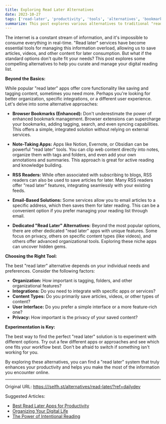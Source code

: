 ```yaml
---
title: Exploring Read Later Alternatives
date: 2023-10-27
tags: ['read-later', 'productivity', 'tools', 'alternatives', 'bookmarking']
summarize: This post explores various alternatives to traditional "read later" services, offering a range of options for saving and consuming online content. It covers different approaches, from simple bookmarking to sophisticated organizational tools, helping you find the perfect fit for your reading habits.
---
```


The internet is a constant stream of information, and it's impossible to consume everything in real-time. "Read later" services have become essential tools for managing this information overload, allowing us to save articles, videos, and other content for later consumption. But what if the standard options don't quite fit your needs? This post explores some compelling alternatives to help you curate and manage your digital reading list.

**Beyond the Basics:**

While popular "read later" apps offer core functionality like saving and tagging content, sometimes you need more. Perhaps you're looking for better organization, specific integrations, or a different user experience. Let's delve into some alternative approaches:

- **Browser Bookmarks (Enhanced):** Don't underestimate the power of enhanced bookmark management. Browser extensions can supercharge your bookmarks, adding tagging, search, and even syncing capabilities. This offers a simple, integrated solution without relying on external services.

- **Note-Taking Apps:** Apps like Notion, Evernote, or Obsidian can be powerful "read later" tools. You can clip web content directly into notes, organize them with tags and folders, and even add your own annotations and summaries. This approach is great for active reading and knowledge building.

- **RSS Readers:** While often associated with subscribing to blogs, RSS readers can also be used to save articles for later. Many RSS readers offer "read later" features, integrating seamlessly with your existing feeds.

- **Email-Based Solutions:** Some services allow you to email articles to a specific address, which then saves them for later reading. This can be a convenient option if you prefer managing your reading list through email.

- **Dedicated "Read Later" Alternatives:** Beyond the most popular options, there are other dedicated "read later" apps with unique features. Some focus on privacy, others on specific content types (like videos), and others offer advanced organizational tools. Exploring these niche apps can uncover hidden gems.

**Choosing the Right Tool:**

The best "read later" alternative depends on your individual needs and preferences. Consider the following factors:

- **Organization:** How important is tagging, folders, and other organizational features?
- **Integrations:** Do you need to integrate with specific apps or services?
- **Content Types:** Do you primarily save articles, videos, or other types of content?
- **User Interface:** Do you prefer a simple interface or a more feature-rich one?
- **Privacy:** How important is the privacy of your saved content?

**Experimentation is Key:**

The best way to find the perfect "read later" solution is to experiment with different options. Try out a few different apps or approaches and see which one fits your workflow best. Don't be afraid to switch if something isn't working for you.

By exploring these alternatives, you can find a "read later" system that truly enhances your productivity and helps you make the most of the information you encounter online.

---

Original URL: [https:///selfh.st/alternatives/read-later/?ref=dailydev](https:///selfh.st/alternatives/read-later/?ref=dailydev)

Suggested Articles:

- [Best Read Later Apps for Productivity](some_url_1)
- [Organizing Your Digital Life](some_url_2)
- [The Power of Intentional Reading](some_url_3)
